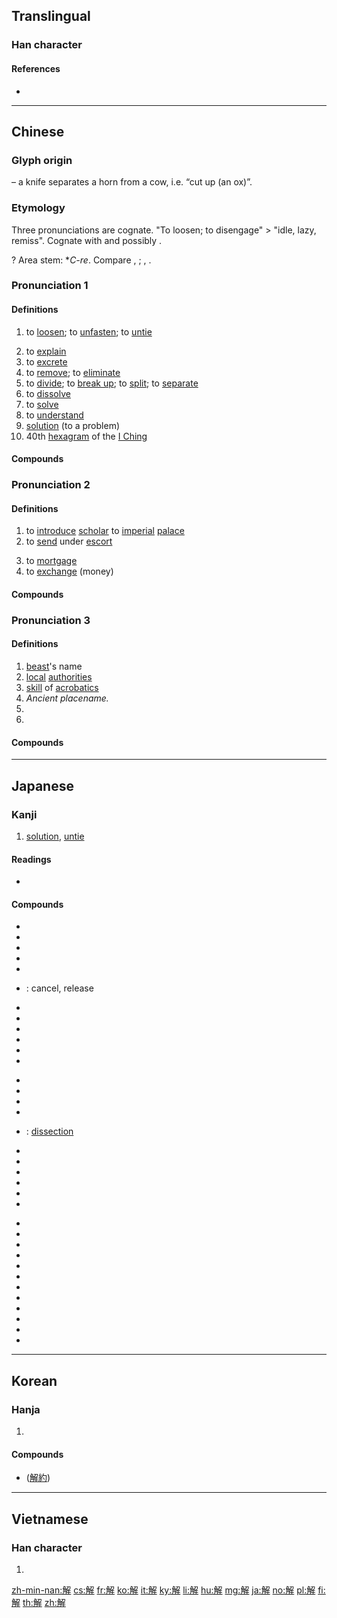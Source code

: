 {{character info/new}}
{{also|觧}}
==Translingual==

===Han character===
{{Han char|rn=148|rad=角|as=06|sn=13|four=27252|canj=NBSHQ|ids=⿰角⿱刀牛}}

====References====
* {{Han ref|kx=1142.010|dkj=35067|dj=1608.220|hdz=63925.100|uh=89E3|ud=35299|bh=B8D1|bd=47313}}

----

==Chinese==
{{zh-forms}}

===Glyph origin===
{{Han etym}}
{{Han compound|角|t1=horn|刀|t2=knife|牛|t3=cow|ls=ic}} – a knife separates a horn from a cow, i.e. “cut up (an ox)”.

===Etymology===
Three pronunciations are cognate. "To loosen; to disengage" > "idle, lazy, remiss". Cognate with {{och-l|懈|lazy, remiss}} and possibly {{zh-l|*邂逅|tr=*ɡreːs ɡroːs|carefree and happy}}.

? Area stem: *''C-re''. Compare {{cog|my|ဖြေ||to untie; to answer; to ease; to absolve}}, {{m|my|အဖြေ||answer, solution; response; explication}}; {{cog|km|រាយ||to scatter, to be divided up, to separate}}, {{m|km|ស្រាយ||to untie, to undo, to explain, to solve}}.

===Pronunciation 1===
{{zh-pron
|m=jiě
|m-s=gai3/jiai3
|m-s_note=gai3 - colloquial; jiai3 - literary
|c=gaai2
|h=pfs=n:kié/s:kiái
|md=gā̤/gāi
|md_note=gā̤ - colloquial; gāi - literary
|mn=zz,twk:ké/twt:kóe/kái
|mn_note=ké/kóe - colloquial; kái - literary
|w=2ka,2jia
|w_note=2ka - colloquial; 2jia - literary
|mc=2
|oc=1,1
|ma=Zh-jie.ogg
|cat=v,n
}}

====Definitions====
{{zh-hanzi}}

# to [[loosen]]; to [[unfasten]]; to [[untie]]
#: {{zh-ant|繫|結}}
# to [[explain]]
# to [[excrete]]
# to [[remove]]; to [[eliminate]]
# to [[divide]]; to [[break up]]; to [[split]]; to [[separate]]
# to [[dissolve]]
# to [[solve]]
# to [[understand]]
# [[solution]] (to a problem)
# 40th [[hexagram]] of the [[I Ching]]

====Compounds====
{{zh-der|不解之緣|善解人意|一知半解|大解|冰解凍釋|別解|不求甚解|分解作用|分解者|不了解|分解因式|凍解冰釋|兵解|三解脫門|巴解|不解其故|因式分解|勸解|分解|尸解|了解|慷慨解囊|形解|分解力|冰消凍解|庭外和解|庖丁解牛|和解政策|分憂解勞|崩解作用|崩解|小解|不可理解|冰散瓦解|寬解|土崩瓦解|不解之仇|妙語解頤|不解事|五斗解酲|大解八塊|大惑不解|不解|壯士解腕|前理解|化解|因數分解|取解|圖解|和解書|剖解|得解|和解|告解|冰消瓦解|免冠解印|渾身解數|枝解|漢皋解佩|擴充解釋|瓦解星散|監解|瓦解|方解石|注解|推解|支解|潮解|推食解衣|曲解|排難解憂|病理解剖|望風瓦解|瓦解冰銷|新解|沿革解釋|瓦解土崩|挺解|拆解|理解|理解力|瓦解雲散|求解|破解|瞭解|為人解圍|百思莫解|百思不解|瓦解冰消|瓦解冰泮|瓦解星飛|理紛解結|消愁解悶|析解|消災解厄|排解|抒解|消解|水解|救解|排難解紛|疏解|百般解說|解夢|解渴|迎刃而解|解弦更張|解毒劑|解答|肢解|解凍|解匠|解套|難分難解|解劍拜仇|解辮|賣解|聊以解嘲|解放軍|解縛|解紐|解批|自解|誤解|解饞|解體|解素|解制|解放區|解職|解像力|自我解嘲|解構|解釋|辯解|解褐|解毒|解除|解驂推食|解惑|解散|解組歸田|解語花|解析幾何|縷解|解餉|解人|茫然費解|解官|解衣推食|解扣兒|解甲倒戈|難解難分|解圍|解攜|解龜|解呈|解事|電解|解手刀|解道|解甲|解放|解拆|解民倒懸|落解|解恨|裂解|調解|解顏|解析|解酒|解會|解頤|解聘|解甲歸田|解和|解決|解剖學|解讀|難解|解兵釋甲|解甲投戈|解網|解甲釋兵|題解|結不解|解開疙瘩|解散權|電解質|解纜|解碼|解困|繫鈴解鈴|解甲休士|解玉砂|解紛|解救|解剖|落解粥|解詁|老嫗能解|解嘲|解悟|解鈴繫鈴|諒解|解訟息爭|經解|紓解|解難排憂|解組|解數|解慰|解約|解巾|跑解馬|進學解|解酲|通解|解碼器|迷惑不解|解析函數|解佩|解危|解慍|解任|解髮佯狂|解愁|費解|體解|解故|解衣|說文解字|解衣卸甲|解氣|解說|解難|解開|解運|解謎|解調器|解裝|解藥|解綬|解禁|解疑釋結|解甲休兵|解熱劑|解析批評|解手|解憂|解悶破寂|解悶|解囊|解厄|解勸|解兵|解僱|見解|衣不解帶|糖解作用|風休冰解|茫然不解|講解|解脫|開解|解嚴}}

===Pronunciation 2===
{{zh-pron
|m=jiè
|c=gaai3
|h=pfs=
|md=gá̤
|mn=kài
|w=3ga
|dial=n
|mc=3
|oc=n,2
|cat=v
}}

====Definitions====
{{zh-hanzi}}

# to [[introduce]] [[scholar]] to [[imperial]] [[palace]]
# to [[send]] under [[escort]]
#: {{zh-x|押解{jiè}|to take away under escort}}
# to [[mortgage]]
# to [[exchange]] (money)

====Compounds====
{{zh-der|fold=1|女起解|墊解|皮解庫|放解|發解|押解|申解|投解|拔解|招解|遞解|解子|解典庫|解當鋪|解當|長解|起解|解元|解典鋪|解帖|解發|解送|解差|遞解出境|解庫|解頭|領解}}

===Pronunciation 3===
{{zh-pron
|m=xiè
|c=haai6,haai5
|h=pfs=
|md=hâi
|mn=qz:hǎi/xm,zz:hāi/qz:ě/xm:ē/xm:ōe
|mn_note=hǎi/hāi - literary; ě/ē/ōe - vernacular
|w=
|dial=n
|mc=1+4
|oc=2,3+4
|cat=n,v,pn
}}

====Definitions====
{{zh-hanzi}}

# [[beast]]'s name
# [[local]] [[authorities]]
# [[skill]] of [[acrobatics]]
# ''Ancient placename.''
# {{zh-alt-form|懈|to relax}}
# {{surname|lang=zh}}

====Compounds====
{{zh-der|fold=1|解池|跑馬賣解|跑馬走解|解廌}}

----

==Japanese==

===Kanji===
{{ja-kanji|grade=5|rs=角06}}

# [[solution]], [[untie]]

====Readings====
* {{ja-readings|goon=[[け]] (ke), [[げ]] (ge)|kanon=[[かい]] (kai)|kun=[[とく]] (toku), [[とける]] (tokeru), [[わかる]] (wakaru), [[さとる]] (satoru), [[解く]] (ほどく, hodoku)}}

====Compounds====
{{top3}}
* {{ja-r|解禁|かいきん}}
* {{ja-r|解決|かいけつ}}
* {{ja-r|解雇|かいこ}}
* {{ja-r|解散|かいさん}}
* {{ja-r|解釈|かいしゃく}}
* {{ja-r|解除|かいじょ}}: cancel, release
* {{ja-r|解消|かいしょう}}
* {{ja-r|解職|かいしょく}}
* {{ja-r|解析|かいせき}}
* {{ja-r|解説|かいせつ}}
* {{ja-r|解体|かいたい}}
* {{ja-r|解答|かいとう}}
{{mid3}}
* {{ja-r|解凍|かいとう}}
* {{ja-r|解読|かいどく}}
* {{ja-r|解任|かいにん}}
* {{ja-r|解放|かいほう}}
* {{ja-r|解剖|かいぼう}}: [[dissection]]
* {{ja-r|解明|かいめい}}
* {{ja-r|解約|かいやく}}
* {{ja-r|解脱|げだつ}}
* {{ja-r|解毒|げどく}}
* {{ja-r|解熱|げねつ}}
* {{ja-r|瓦解|がかい}}
{{mid3}}
* {{ja-r|曲解|きょっかい}}
* {{ja-r|見解|けんかい}}
* {{ja-r|誤解|ごかい}}
* {{ja-r|正解|せいかい}}
* {{ja-r|難解|なんかい}}
* {{ja-r|氷解|ひょうかい}}
* {{ja-r|分解|ぶんかい}}
* {{ja-r|弁解|べんかい}}
* {{ja-r|明解|めいかい}}
* {{ja-r|理解|りかい}}
* {{ja-r|了解|りょうかい}}
* {{ja-r|和解|わかい}}
{{bottom}}

----

==Korean==

===Hanja===
{{ko-hanja|hangeul=[[해]], [[개]]|eumhun=|rv=hae, gae|mr=hae, kae|y=hay, kay}}

# {{defn|lang=ko|sort=角06}}

====Compounds====
* {{lang|ko|[[해약]]}} ([[解約]])

----

==Vietnamese==

===Han character===
{{vi-hantu|[[giải]], [[giãi]]|rs=角06}}

# {{defn|lang=vi|sort=角06}}

[[zh-min-nan:解]]
[[cs:解]]
[[fr:解]]
[[ko:解]]
[[it:解]]
[[ky:解]]
[[li:解]]
[[hu:解]]
[[mg:解]]
[[ja:解]]
[[no:解]]
[[pl:解]]
[[fi:解]]
[[th:解]]
[[zh:解]]